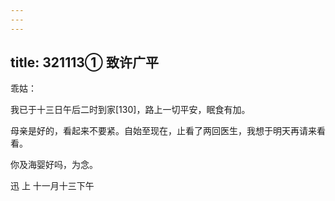 ```yaml
---
---
---
```

title: 321113① 致许广平
---




乖姑：

我已于十三日午后二时到家[130]，路上一切平安，眠食有加。

母亲是好的，看起来不要紧。自始至现在，止看了两回医生，我想于明天再请来看看。

你及海婴好吗，为念。

迅 上 十一月十三下午